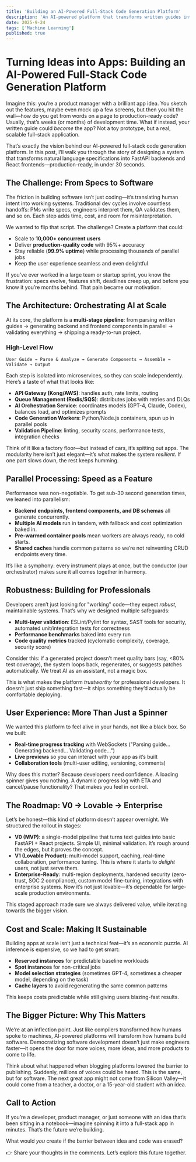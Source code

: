```yaml
---
title: 'Building an AI-Powered Full-Stack Code Generation Platform'
description: 'An AI-powered platform that transforms written guides into production-ready full-stack apps. Designed for scale, it supports 10,000+ concurrent users with parallelized code generation, real-time progress tracking, and enterprise-grade security.'
date: 2025-9-24
tags: ['Machine Learning']
published: true
---
```


# Turning Ideas into Apps: Building an AI-Powered Full-Stack Code Generation Platform

Imagine this: you’re a product manager with a brilliant app idea. You sketch out the features, maybe even mock up a few screens, but then you hit the wall—how do you get from words on a page to production-ready code? Usually, that’s weeks (or months) of development time. What if instead, your written guide could _become_ the app? Not a toy prototype, but a real, scalable full-stack application.

That’s exactly the vision behind our AI-powered full-stack code generation platform. In this post, I’ll walk you through the story of designing a system that transforms natural language specifications into FastAPI backends and React frontends—production-ready, in under 30 seconds.



## The Challenge: From Specs to Software

The friction in building software isn’t just coding—it’s translating human intent into working systems. Traditional dev cycles involve countless handoffs: PMs write specs, engineers interpret them, QA validates them, and so on. Each step adds time, cost, and room for misinterpretation.

We wanted to flip that script. The challenge? Create a platform that could:

- Scale to **10,000+ concurrent users**
- Deliver **production-quality code** with 95%+ accuracy
- Stay reliable (**99.9% uptime**) while processing thousands of parallel jobs
- Keep the user experience seamless and even delightful

If you’ve ever worked in a large team or startup sprint, you know the frustration: specs evolve, features shift, deadlines creep up, and before you know it you’re months behind. That pain became our motivation.



## The Architecture: Orchestrating AI at Scale

At its core, the platform is a **multi-stage pipeline**: from parsing written guides → generating backend and frontend components in parallel → validating everything → shipping a ready-to-run project.

### High-Level Flow

```
User Guide → Parse & Analyze → Generate Components → Assemble → Validate → Output
```

Each step is isolated into microservices, so they can scale independently. Here’s a taste of what that looks like:

- **API Gateway (Kong/AWS)**: handles auth, rate limits, routing
- **Queue Management (Redis/SQS)**: distributes jobs with retries and DLQs
- **AI Orchestration Service**: coordinates models (GPT-4, Claude, Codex), balances load, and optimizes prompts
- **Code Generation Workers**: Python/Node.js containers, spun up in parallel pools
- **Validation Pipeline**: linting, security scans, performance tests, integration checks

Think of it like a factory floor—but instead of cars, it’s spitting out apps. The modularity here isn’t just elegant—it’s what makes the system _resilient_. If one part slows down, the rest keeps humming.



## Parallel Processing: Speed as a Feature

Performance was non-negotiable. To get sub-30 second generation times, we leaned into parallelism:

- **Backend endpoints, frontend components, and DB schemas** all generate concurrently.
- **Multiple AI models** run in tandem, with fallback and cost optimization baked in.
- **Pre-warmed container pools** mean workers are always ready, no cold starts.
- **Shared caches** handle common patterns so we’re not reinventing CRUD endpoints every time.

It’s like a symphony: every instrument plays at once, but the conductor (our orchestrator) makes sure it all comes together in harmony.



## Robustness: Building for Professionals

Developers aren’t just looking for "working" code—they expect _robust_, maintainable systems. That’s why we designed multiple safeguards:

- **Multi-layer validation**: ESLint/Pylint for syntax, SAST tools for security, automated unit/integration tests for correctness
- **Performance benchmarks** baked into every run
- **Code quality metrics** tracked (cyclomatic complexity, coverage, security score)

Consider this: if a generated project doesn’t meet quality bars (say, \<80% test coverage), the system loops back, regenerates, or suggests patches automatically. We treat AI as an assistant, not a magic box.

This is what makes the platform _trustworthy_ for professional developers. It doesn’t just ship something fast—it ships something they’d actually be comfortable deploying.



## User Experience: More Than Just a Spinner

We wanted this platform to feel alive in your hands, not like a black box. So we built:

- **Real-time progress tracking** with WebSockets ("Parsing guide… Generating backend… Validating code…")
- **Live previews** so you can interact with your app as it’s built
- **Collaboration tools** (multi-user editing, versioning, comments)

Why does this matter? Because developers need confidence. A loading spinner gives you nothing. A dynamic progress log with ETA and cancel/pause functionality? That makes you feel in control.



## The Roadmap: V0 → Lovable → Enterprise

Let’s be honest—this kind of platform doesn’t appear overnight. We structured the rollout in stages:

- **V0 (MVP)**: a single-model pipeline that turns text guides into basic FastAPI + React projects. Simple UI, minimal validation. It’s rough around the edges, but it proves the concept.
- **V1 (Lovable Product)**: multi-model support, caching, real-time collaboration, performance tuning. This is where it starts to _delight_ users, not just serve them.
- **Enterprise-Ready**: multi-region deployments, hardened security (zero-trust, SOC 2 compliance), custom model fine-tuning, integrations with enterprise systems. Now it’s not just lovable—it’s dependable for large-scale production environments.

This staged approach made sure we always delivered value, while iterating towards the bigger vision.



## Cost and Scale: Making It Sustainable

Building apps at scale isn’t just a technical feat—it’s an economic puzzle. AI inference is expensive, so we had to get smart:

- **Reserved instances** for predictable baseline workloads
- **Spot instances** for non-critical jobs
- **Model selection strategies** (sometimes GPT-4, sometimes a cheaper model, depending on the task)
- **Cache layers** to avoid regenerating the same common patterns

This keeps costs predictable while still giving users blazing-fast results.



## The Bigger Picture: Why This Matters

We’re at an inflection point. Just like compilers transformed how humans spoke to machines, AI-powered platforms will transform how humans build software. Democratizing software development doesn’t just make engineers faster—it opens the door for more voices, more ideas, and more products to come to life.

Think about what happened when blogging platforms lowered the barrier to publishing. Suddenly, millions of voices could be heard. This is the same, but for software. The next great app might not come from Silicon Valley—it could come from a teacher, a doctor, or a 15-year-old student with an idea.



## Call to Action

If you’re a developer, product manager, or just someone with an idea that’s been sitting in a notebook—imagine spinning it into a full-stack app in minutes. That’s the future we’re building.

What would _you_ create if the barrier between idea and code was erased?

👉 Share your thoughts in the comments. Let’s explore this future together.
